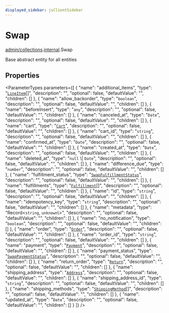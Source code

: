 ```yaml
---
displayed_sidebar: jsClientSidebar
---
```



# Swap

[admin/collections](../../modules/admin_collections.mdx).[internal](../../admin_collections/modules/admin_collections.internal.mdx).Swap

Base abstract entity for all entities

## Properties

<ParameterTypes parameters={[
  {
    "name": "additional_items",
    "type": "[`LineItem`](admin_collections.internal.LineItem.mdx)[]",
    "description": "",
    "optional": false,
    "defaultValue": "",
    "children": []
  },
  {
    "name": "allow_backorder",
    "type": "`boolean`",
    "description": "",
    "optional": false,
    "defaultValue": "",
    "children": []
  },
  {
    "name": "beforeInsert",
    "type": "`any`",
    "description": "",
    "optional": false,
    "defaultValue": "",
    "children": []
  },
  {
    "name": "canceled_at",
    "type": "`Date`",
    "description": "",
    "optional": false,
    "defaultValue": "",
    "children": []
  },
  {
    "name": "cart",
    "type": "[`Cart`](admin_collections.internal.Cart.mdx)",
    "description": "",
    "optional": false,
    "defaultValue": "",
    "children": []
  },
  {
    "name": "cart_id",
    "type": "`string`",
    "description": "",
    "optional": false,
    "defaultValue": "",
    "children": []
  },
  {
    "name": "confirmed_at",
    "type": "`Date`",
    "description": "",
    "optional": false,
    "defaultValue": "",
    "children": []
  },
  {
    "name": "created_at",
    "type": "`Date`",
    "description": "",
    "optional": false,
    "defaultValue": "",
    "children": []
  },
  {
    "name": "deleted_at",
    "type": "``null`` \\| `Date`",
    "description": "",
    "optional": false,
    "defaultValue": "",
    "children": []
  },
  {
    "name": "difference_due",
    "type": "`number`",
    "description": "",
    "optional": false,
    "defaultValue": "",
    "children": []
  },
  {
    "name": "fulfillment_status",
    "type": "[`SwapFulfillmentStatus`](../enums/admin_collections.internal.SwapFulfillmentStatus.mdx)",
    "description": "",
    "optional": false,
    "defaultValue": "",
    "children": []
  },
  {
    "name": "fulfillments",
    "type": "[`Fulfillment`](admin_collections.internal.Fulfillment.mdx)[]",
    "description": "",
    "optional": false,
    "defaultValue": "",
    "children": []
  },
  {
    "name": "id",
    "type": "`string`",
    "description": "",
    "optional": false,
    "defaultValue": "",
    "children": []
  },
  {
    "name": "idempotency_key",
    "type": "`string`",
    "description": "",
    "optional": false,
    "defaultValue": "",
    "children": []
  },
  {
    "name": "metadata",
    "type": "Record<`string`, `unknown`\\>",
    "description": "",
    "optional": false,
    "defaultValue": "",
    "children": []
  },
  {
    "name": "no_notification",
    "type": "`boolean`",
    "description": "",
    "optional": false,
    "defaultValue": "",
    "children": []
  },
  {
    "name": "order",
    "type": "[`Order`](admin_collections.internal.Order.mdx)",
    "description": "",
    "optional": false,
    "defaultValue": "",
    "children": []
  },
  {
    "name": "order_id",
    "type": "`string`",
    "description": "",
    "optional": false,
    "defaultValue": "",
    "children": []
  },
  {
    "name": "payment",
    "type": "[`Payment`](admin_collections.internal.Payment.mdx)",
    "description": "",
    "optional": false,
    "defaultValue": "",
    "children": []
  },
  {
    "name": "payment_status",
    "type": "[`SwapPaymentStatus`](../enums/admin_collections.internal.SwapPaymentStatus.mdx)",
    "description": "",
    "optional": false,
    "defaultValue": "",
    "children": []
  },
  {
    "name": "return_order",
    "type": "[`Return`](admin_collections.internal.Return.mdx)",
    "description": "",
    "optional": false,
    "defaultValue": "",
    "children": []
  },
  {
    "name": "shipping_address",
    "type": "[`Address`](admin_collections.internal.Address.mdx)",
    "description": "",
    "optional": false,
    "defaultValue": "",
    "children": []
  },
  {
    "name": "shipping_address_id",
    "type": "`string`",
    "description": "",
    "optional": false,
    "defaultValue": "",
    "children": []
  },
  {
    "name": "shipping_methods",
    "type": "[`ShippingMethod`](admin_collections.internal.ShippingMethod.mdx)[]",
    "description": "",
    "optional": false,
    "defaultValue": "",
    "children": []
  },
  {
    "name": "updated_at",
    "type": "`Date`",
    "description": "",
    "optional": false,
    "defaultValue": "",
    "children": []
  }
]} />
